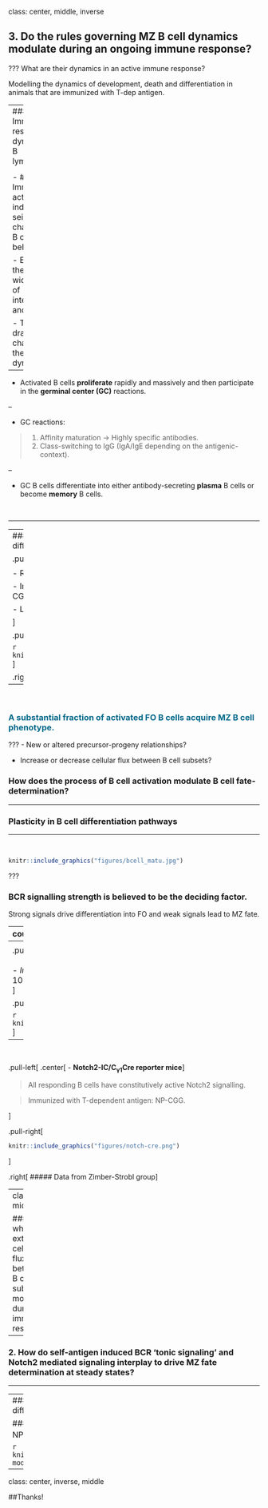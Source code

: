 
class: center, middle, inverse

## 3. Do the rules governing MZ B cell dynamics modulate during an ongoing immune response?


???
What are their dynamics in an active immune response?

Modelling the dynamics of development, death and differentiation in animals that are immunized with T-dep antigen.

---
### Immune-response dynamics of B lymphocytes

<hr>

- #### Immune activation induces seismic changes in B cell behaviour.

  - Exposes them to a wide variety of interactions and stimuli.
 
  - Triggers dramatic changes in their dynamics.

--

- Activated B cells **proliferate** rapidly and massively and then participate in the **germinal center (GC)** reactions.

--


- GC reactions:

>  1. Affinity maturation $\rightarrow$ Highly specific antibodies.
>  2. Class-switching to IgG (IgA/IgE depending on the antigenic-context).

--


- GC B cells differentiate into either antibody-secreting **plasma** B cells or become **memory** B cells.

<br>
<hr>
---
###  Does immune activation modulate B cell differentiation pathways?
<hr>


.pull-left[
.center[
**CAR/C<sub>&gamma;1</sub>Cre reporter mice**
]

- Responding B cells permanently express CAR.

- Immunized with T-dependent antigen: NP-CGG.

- Leads to activation of FO B cells.

]



.pull-right[

```r

knitr::include_graphics("figures/cgamma1.png")
```
]

.right[
##### Tea Babushku
]
--

<br>



<h3 style="color:#006789;">
A substantial fraction of activated FO B cells acquire MZ B cell phenotype.
</h3>


???
  - New or altered precursor-progeny relationships?

  - Increase or decrease cellular flux between B cell subsets?
  

### How does the process of B cell activation modulate B cell fate-determination?

---

### Plasticity in B cell differentiation pathways
<hr>


<br>

```r

knitr::include_graphics("figures/bcell_matu.jpg")
```

???

### BCR signalling strength is believed to be the deciding factor.
Strong signals drive differentiation into FO and weak signals lead to MZ fate. 
  
---
count: false

### Plasticity in B cell differentiation pathways
<hr>

<br>

```r

knitr::include_graphics("figures/bcell_matu2.jpg")
```


- Fully mature follicular (FO) and very early stage transitional (T1) B cells can also  develop into MZ B cells depending on **Notch2** signal availability.
.right[
##### Lechner *et al.* Nat Comm 2021
]

???

### Factors governing B cell fate-determination remain unknown.  



---
<hr>


.pull-left[
<br> 
<br>
- *In vitro* stimulation of purified FO B cells results &asymp; 100 fold increase in Notch2 expression.
<br>
]


.pull-right[


```r

knitr::include_graphics("figures/notch2mfi.png")
```
]


--

<br>

.pull-left[
.center[
- **Notch2-IC/C<sub>&gamma;1</sub>Cre  reporter mice**
]

> All responding B cells have constitutively active Notch2 signalling.

> Immunized with T-dependent antigen: NP-CGG.

]



.pull-right[

```r

knitr::include_graphics("figures/notch-cre.png")
```
]

.right[
##### Data from Zimber-Strobl group
]

---
class: middle
<hr>

### 1. To what extent the cellular flux between B cell subset is modulated during an immune response?

--

### 2. How do self-antigen induced BCR 'tonic signaling' and Notch2 mediated signaling interplay to drive MZ fate determination at steady states?

<hr>
---
### Dynamical modelling of B cell differentiation during an immune response
<hr>

#### CAR/C<sub>&gamma;1</sub>Cre mice immunized with NP-CGG antigen.


```r

knitr::include_graphics("figures/immune-model.png")
```

---
class: center, inverse, middle

##Thanks!


